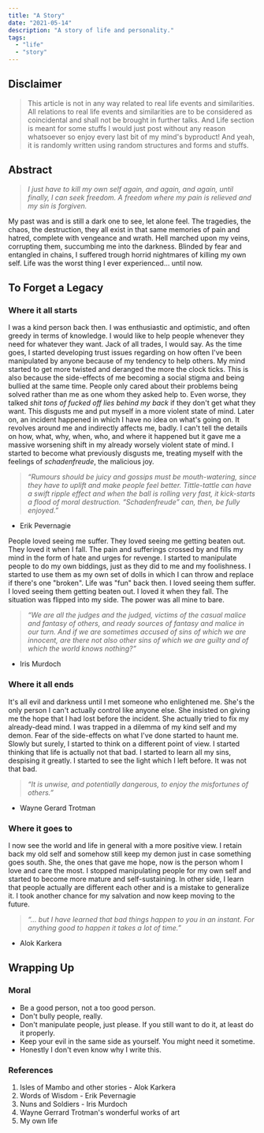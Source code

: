 ```yaml
---
title: "A Story"
date: "2021-05-14"
description: "A story of life and personality."
tags:
  - "life"
  - "story"
---
```


## Disclaimer

> This article is not in any way related to real life events and similarities. All relations to real life events and similarities are to be considered as coincidental and shall not be brought in further talks. And Life section is meant for some stuffs I would just post without any reason whatsoever so enjoy every last bit of my mind's byproduct! And yeah, it is randomly written using random structures and forms and stuffs.

## Abstract

> _I just have to kill my own self again, and again, and again, until finally, I can seek freedom. A freedom where my pain is relieved and my sin is forgiven._

My past was and is still a dark one to see, let alone feel. The tragedies, the chaos, the destruction, they all exist in that same memories of pain and hatred, complete with vengeance and wrath. Hell marched upon my veins, corrupting them, succumbing me into the darkness. Blinded by fear and entangled in chains, I suffered trough horrid nightmares of killing my own self. Life was the worst thing I ever experienced... until now.

## To Forget a Legacy

### Where it all starts

I was a kind person back then. I was enthusiastic and optimistic, and often greedy in terms of knowledge. I would like to help people whenever they need for whatever they want. Jack of all trades, I would say. As the time goes, I started developing trust issues regarding on how often I've been manipulated by anyone because of my tendency to help others. My mind started to get more twisted and deranged the more the clock ticks. This is also because the side-effects of me becoming a social stigma and being bullied at the same time. People only cared about their problems being solved rather than me as one whom they asked help to. Even worse, they talked _shit tons of fucked off lies behind my back_ if they don't get what they want. This disgusts me and put myself in a more violent state of mind. Later on, an incident happened in which I have no idea on what's going on. It revolves around me and indirectly affects me, badly. I can't tell the details on how, what, why, when, who, and where it happened but it gave me a massive worsening shift in my already worsely violent state of mind. I started to become what previously disgusts me, treating myself with the feelings of _schadenfreude_, the malicious joy.

> _“Rumours should be juicy and gossips must be mouth-watering, since they have to uplift and make people feel better. Tittle-tattle can have a swift ripple effect and when the ball is rolling very fast, it kick-starts a flood of moral destruction. “Schadenfreude” can, then, be fully enjoyed.”_

- Erik Pevernagie

People loved seeing me suffer. They loved seeing me getting beaten out. They loved it when I fall. The pain and sufferings crossed by and fills my mind in the form of hate and urges for revenge. I started to manipulate people to do my own biddings, just as they did to me and my foolishness. I started to use them as my own set of dolls in which I can throw and replace if there's one "broken". Life was "fun" back then. I loved seeing them suffer. I loved seeing them getting beaten out. I loved it when they fall. The situation was flipped into my side. The power was all mine to bare.

> _“We are all the judges and the judged, victims of the casual malice and fantasy of others, and ready sources of fantasy and malice in our turn. And if we are sometimes accused of sins of which we are innocent, are there not also other sins of which we are guilty and of which the world knows nothing?”_

- Iris Murdoch

### Where it all ends

It's all evil and darkness until I met someone who enlightened me. She's the only person I can't actually control like anyone else. She insisted on giving me the hope that I had lost before the incident. She actually tried to fix my already-dead mind. I was trapped in a dilemma of my kind self and my demon. Fear of the side-effects on what I've done started to haunt me. Slowly but surely, I started to think on a different point of view. I started thinking that life is actually not that bad. I started to learn all my sins, despising it greatly. I started to see the light which I left before. It was not that bad.

> _“It is unwise, and potentially dangerous, to enjoy the misfortunes of others.”_

- Wayne Gerard Trotman

### Where it goes to

I now see the world and life in general with a more positive view. I retain back my old self and somehow still keep my demon just in case something goes south. She, the ones that gave me hope, now is the person whom I love and care the most. I stopped manipulating people for my own self and started to become more mature and self-sustaining. In other side, I learn that people actually are different each other and is a mistake to generalize it. I took another chance for my salvation and now keep moving to the future.

> _“... but I have learned that bad things happen to you in an instant. For anything good to happen it takes a lot of time.”_

- Alok Karkera

## Wrapping Up

### Moral

- Be a good person, not a too good person.
- Don't bully people, really.
- Don't manipulate people, just please. If you still want to do it, at least do it properly.
- Keep your evil in the same side as yourself. You might need it sometime.
- Honestly I don't even know why I write this.

### References

1. Isles of Mambo and other stories - Alok Karkera
2. Words of Wisdom - Erik Pevernagie
3. Nuns and Soldiers - Iris Murdoch
4. Wayne Gerrard Trotman's wonderful works of art
5. My own life
